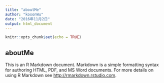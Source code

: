```yaml
---
title: "aboutMe"
author: "kosonWu"
date: "2016年11月2日"
output: html_document
---
```


```r
knitr::opts_chunk$set(echo = TRUE)
```

## aboutMe

This is an R Markdown document. Markdown is a simple formatting syntax for authoring HTML, PDF, and MS Word documents. For more details on using R Markdown see <http://rmarkdown.rstudio.com>.


